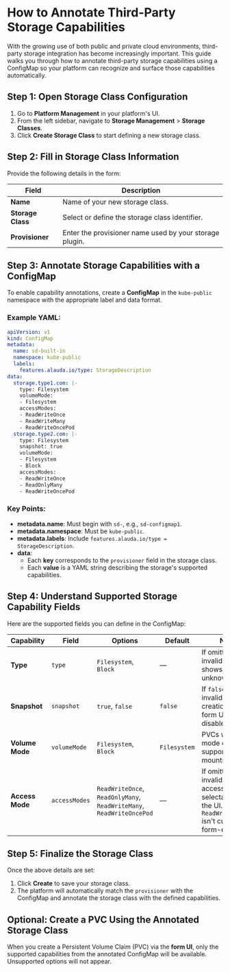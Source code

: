 # How to Annotate Third-Party Storage Capabilities

With the growing use of both public and private cloud environments, third-party storage integration has become increasingly important. This guide walks you through how to annotate third-party storage capabilities using a ConfigMap so your platform can recognize and surface those capabilities automatically.

## Step 1: Open Storage Class Configuration

1. Go to **Platform Management** in your platform's UI.
2. From the left sidebar, navigate to **Storage Management** > **Storage Classes**.
3. Click **Create Storage Class** to start defining a new storage class.


## Step 2: Fill in Storage Class Information

Provide the following details in the form:

| Field             | Description                                              |
|------------------|----------------------------------------------------------|
| **Name**         | Name of your new storage class.                          |
| **Storage Class**| Select or define the storage class identifier.           |
| **Provisioner**  | Enter the provisioner name used by your storage plugin.  |


## Step 3: Annotate Storage Capabilities with a ConfigMap

To enable capability annotations, create a **ConfigMap** in the `kube-public` namespace with the appropriate label and data format.

### Example YAML:

```yaml
apiVersion: v1
kind: ConfigMap
metadata:
  name: sd-built-in
  namespace: kube-public
  labels:
    features.alauda.io/type: StorageDescription
data:
  storage.type1.com: |-
    type: Filesystem
    volumeMode:
    - Filesystem
    accessModes:
    - ReadWriteOnce
    - ReadWriteMany
    - ReadWriteOncePod
  storage.type2.com: |-
    type: Filesystem
    snapshot: true
    volumeMode:
    - Filesystem
    - Block
    accessModes:
    - ReadWriteOnce
    - ReadOnlyMany
    - ReadWriteOncePod
```

### Key Points:

- **metadata.name**: Must begin with `sd-`, e.g., `sd-configmap1`.
- **metadata.namespace**: Must be `kube-public`.
- **metadata.labels**: Include `features.alauda.io/type = StorageDescription`.
- **data**:
  - Each **key** corresponds to the `provisioner` field in the storage class.
  - Each **value** is a YAML string describing the storage's supported capabilities.


## Step 4: Understand Supported Storage Capability Fields

Here are the supported fields you can define in the ConfigMap:

| Capability     | Field        | Options                                                                                              | Default       | Notes                                                                                                             |
|----------------|--------------|------------------------------------------------------------------------------------------------------|---------------|-------------------------------------------------------------------------------------------------------------------|
| **Type**        | `type`       | `Filesystem`, `Block`                                                                                | —             | If omitted or invalid, the type shows as unknown.                                                                |
| **Snapshot**    | `snapshot`   | `true`, `false`                                                                                      | `false`       | If `false` or invalid, snapshot creation via the form UI is disabled.                                           |
| **Volume Mode** | `volumeMode` | `Filesystem`, `Block`                                                                                | `Filesystem`  | PVCs with `Block` mode don't support directory mounts.                                                           |
| **Access Mode** | `accessModes`| `ReadWriteOnce`, `ReadOnlyMany`, `ReadWriteMany`, `ReadWriteOncePod`                                | —             | If omitted or invalid, no access mode is selectable via the UI. `ReadWriteOncePod` isn't currently form-enabled. |


## Step 5: Finalize the Storage Class

Once the above details are set:

1. Click **Create** to save your storage class.
2. The platform will automatically match the `provisioner` with the ConfigMap and annotate the storage class with the defined capabilities.


## Optional: Create a PVC Using the Annotated Storage Class

When you create a Persistent Volume Claim (PVC) via the **form UI**, only the supported capabilities from the annotated ConfigMap will be available. Unsupported options will not appear.
